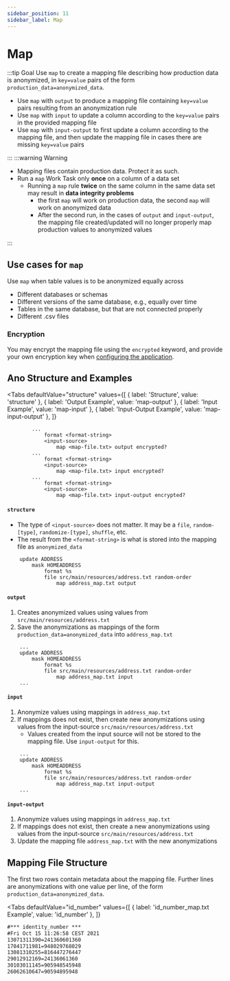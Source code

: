 ```yaml
---
sidebar_position: 11
sidebar_label: Map
---
```



# Map

:::tip Goal
Use `map` to create a mapping file describing how production data is anonymized, in `key=value` pairs of the form `production_data=anonymized_data`.

- Use `map` with `output` to produce a mapping file containing `key=value` pairs resulting from an anonymization rule
- Use `map` with `input` to update a column according to the `key=value` pairs in the provided mapping file
- Use `map` with `input-output` to first update a column according to the mapping file,
  and then update the mapping file in cases there are missing `key=value` pairs

:::
:::warning Warning

- Mapping files contain production data. Protect it as such.
- Run a `map` Work Task only **once** on a column of a data set
  - Running a `map` rule **twice** on the same column in the same data set may result in **data integrity problems**
    - the first `map` will work on production data, the second `map` will work on anonymized data
    - After the second run, in the cases of `output` and `input-output`,
      the mapping file created/updated will no longer properly map production values to anonymized values

:::

## Use cases for `map`

Use `map` when table values is to be anonymized equally across

- Different databases or schemas
- Different versions of the same database, e.g., equally over time
- Tables in the same database, but that are not connected properly
- Different .csv files

### Encryption

You may encrypt the mapping file using the `encrypted` keyword, and provide your own encryption key when [configuring the application](../from-ano-to-execution/configure).

## Ano Structure and Examples

<Tabs
  defaultValue="structure"
  values={[
    { label: 'Structure', value: 'structure' },
	{ label: 'Output Example', value: 'map-output' },
	{ label: 'Input Example', value: 'map-input' },
	{ label: 'Input-Output Example', value: 'map-input-output' },
  ]}
>

<TabItem value="structure">

```ano
        ...
            format <format-string>
            <input-source>
                map <map-file.txt> output encrypted?
        ...
            format <format-string>
            <input-source>
                map <map-file.txt> input encrypted?
        ...
            format <format-string>
            <input-source>
                map <map-file.txt> input-output encrypted?

```

#### `structure`

- The type of `<input-source>` does not matter. It may be a `file`, `random-[type]`, `randomize-[type]`, `shuffle`, etc.
- The result from the `<format-string>` is what is stored into the mapping file as `anonymized_data`

</TabItem>

<TabItem value="map-output">

```ano
    update ADDRESS
        mask HOMEADDRESS
            format %s
            file src/main/resources/address.txt random-order
                map address_map.txt output

```

#### `output`

1. Creates anonymized values using values from `src/main/resources/address.txt`
2. Save the anonymizations as mappings of the form `production_data=anonymized_data` into `address_map.txt`

</TabItem>

<TabItem value="map-input">

```ano
    ...
    update ADDRESS
        mask HOMEADDRESS
            format %s
            file src/main/resources/address.txt random-order
                map address_map.txt input
    ...
```

#### `input`

1. Anonymize values using mappings in `address_map.txt`
2. If mappings does not exist, then create new anonymizations using values from the input-source `src/main/resources/address.txt`
   - Values created from the input source will not be stored to the mapping file. Use `input-output` for this.

</TabItem>

<TabItem value="map-input-output">

```ano
    ...
    update ADDRESS
        mask HOMEADDRESS
            format %s
            file src/main/resources/address.txt random-order
                map address_map.txt input-output
    ...
```

#### `input-output`

1. Anonymize values using mappings in `address_map.txt`
2. If mappings does not exist, then create a new anonymizations using values from the input-source `src/main/resources/address.txt`
3. Update the mapping file `address_map.txt` with the new anonymizations

</TabItem>

</Tabs>

## Mapping File Structure

The first two rows contain metadata about the mapping file. Further lines are anonymizations with one value per line, of the form `production_data=anonymized_data`.

<Tabs
  defaultValue="id_number"
  values={[
    { label: 'id_number_map.txt Example', value: 'id_number' },
  ]}
>

<TabItem value="id_number">

```txt
#*** identity_number ***
#Fri Oct 15 11:26:58 CEST 2021
13071311390=241360601360
17041711981=948029768029
13081310255=816447276447
29012912169=24136061360
30103011145=905948545948
26062610647=90594895948
```

</TabItem>

</Tabs>
